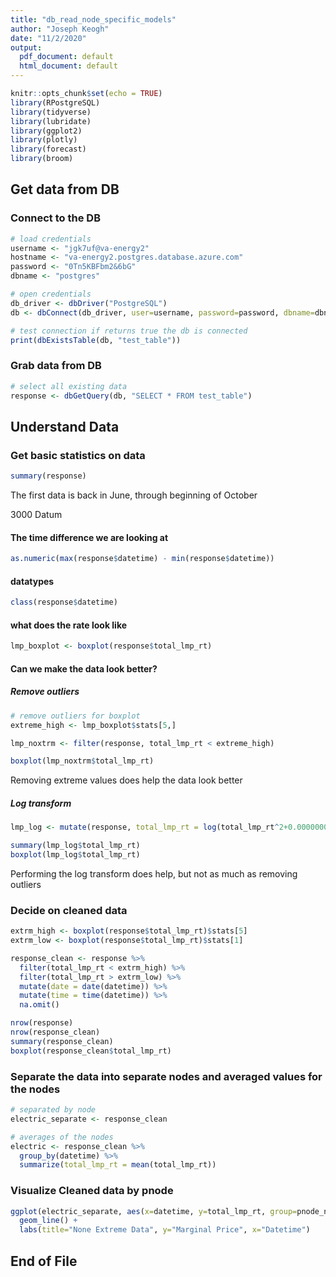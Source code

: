 ```yaml
---
title: "db_read_node_specific_models"
author: "Joseph Keogh"
date: "11/2/2020"
output:
  pdf_document: default
  html_document: default
---
```


```r
knitr::opts_chunk$set(echo = TRUE)
library(RPostgreSQL)
library(tidyverse)
library(lubridate)
library(ggplot2)
library(plotly)
library(forecast)
library(broom)
```

## Get data from DB

### Connect to the DB
```r
# load credentials
username <- "jgk7uf@va-energy2"
hostname <- "va-energy2.postgres.database.azure.com"
password <- "0Tn5KBFbm2&6bG"
dbname <- "postgres"

# open credentials
db_driver <- dbDriver("PostgreSQL")
db <- dbConnect(db_driver, user=username, password=password, dbname=dbname, host=hostname)

# test connection if returns true the db is connected
print(dbExistsTable(db, "test_table"))
```


### Grab data from DB
```r
# select all existing data
response <- dbGetQuery(db, "SELECT * FROM test_table")
```

## Understand Data

### Get basic statistics on data
```r
summary(response)
```

The first data is back in June, through beginning of October

3000 Datum

#### The time difference we are looking at
```r
as.numeric(max(response$datetime) - min(response$datetime))
```


#### datatypes
```r
class(response$datetime)
```

#### what does the rate look like
```r
lmp_boxplot <- boxplot(response$total_lmp_rt)
```

#### Can we make the data look better?

##### Remove outliers
```r
# remove outliers for boxplot
extreme_high <- lmp_boxplot$stats[5,]

lmp_noxtrm <- filter(response, total_lmp_rt < extreme_high)

boxplot(lmp_noxtrm$total_lmp_rt)

```

Removing extreme values does help the data look better

##### Log transform
```r
lmp_log <- mutate(response, total_lmp_rt = log(total_lmp_rt^2+0.00000001))

summary(lmp_log$total_lmp_rt)
boxplot(lmp_log$total_lmp_rt)
```

Performing the log transform does help, but not as much as removing outliers

### Decide on cleaned data
```r
extrm_high <- boxplot(response$total_lmp_rt)$stats[5]
extrm_low <- boxplot(response$total_lmp_rt)$stats[1]

response_clean <- response %>%
  filter(total_lmp_rt < extrm_high) %>%
  filter(total_lmp_rt > extrm_low) %>%
  mutate(date = date(datetime)) %>%
  mutate(time = time(datetime)) %>%
  na.omit()

nrow(response)
nrow(response_clean)
summary(response_clean)
boxplot(response_clean$total_lmp_rt)
```

### Separate the data into separate nodes and averaged values for the nodes
```r

# separated by node
electric_separate <- response_clean

# averages of the nodes
electric <- response_clean %>%
  group_by(datetime) %>%
  summarize(total_lmp_rt = mean(total_lmp_rt))
```

### Visualize Cleaned data by pnode
```r
ggplot(electric_separate, aes(x=datetime, y=total_lmp_rt, group=pnode_name, color=pnode_name)) + 
  geom_line() + 
  labs(title="None Extreme Data", y="Marginal Price", x="Datetime")
```








## End of File